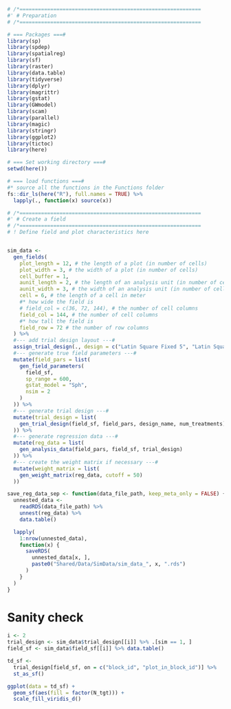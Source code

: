 ```r
# /*===========================================================
#' # Preparation
# /*===========================================================

# === Packages ===#
library(sp)
library(spdep)
library(spatialreg)
library(sf)
library(raster)
library(data.table)
library(tidyverse)
library(dplyr)
library(magrittr)
library(gstat)
library(GWmodel)
library(scam)
library(parallel)
library(magic)
library(stringr)
library(ggplot2)
library(tictoc)
library(here)

# === Set working directory ===#
setwd(here())

# === load functions ===#
#* source all the functions in the Functions folder
fs::dir_ls(here("R"), full.names = TRUE) %>%
  lapply(., function(x) source(x))
```

```r
# /*===========================================================
#' # Create a field
# /*===========================================================
# ! Define field and plot characteristics here


sim_data <-
  gen_fields(
    plot_length = 12, # the length of a plot (in number of cells)
    plot_width = 3, # the width of a plot (in number of cells)
    cell_buffer = 1,
    aunit_length = 2, # the length of an analysis unit (in number of cells)
    aunit_width = 3, # the width of an analysis unit (in number of cells)
    cell = 6, # the length of a cell in meter
    #* how wide the field is
    # field_col = c(36, 72, 144), # the number of cell columns
    field_col = 144, # the number of cell columns
    #* how tall the field is
    field_row = 72 # the number of row columns
  ) %>%
  #--- add trial design layout ---#
  assign_trial_design(., design = c("Latin Square Fixed 5", "Latin Square Fixed 6")) %>%
  #--- generate true field parameters ---#
  mutate(field_pars = list(
    gen_field_parameters(
      field_sf,
      sp_range = 600,
      gstat_model = "Sph",
      nsim = 2
    )
  )) %>%
  #--- generate trial design ---#
  mutate(trial_design = list(
    gen_trial_design(field_sf, field_pars, design_name, num_treatments)
  )) %>%
  #--- generate regression data ---#
  mutate(reg_data = list(
    gen_analysis_data(field_pars, field_sf, trial_design)
  )) %>%
  #--- create the weight matrix if necessary ---#
  mutate(weight_matrix = list(
    gen_weight_matrix(reg_data, cutoff = 50)
  ))
```

```r
save_reg_data_sep <- function(data_file_path, keep_meta_only = FALSE) {
  unnested_data <-
    readRDS(data_file_path) %>%
    unnest(reg_data) %>%
    data.table()

  lapply(
    1:nrow(unnested_data),
    function(x) {
      saveRDS(
        unnested_data[x, ],
        paste0("Shared/Data/SimData/sim_data_", x, ".rds")
      )
    }
  )
}
```

# Sanity check

```r
i <- 2
trial_design <- sim_data$trial_design[[i]] %>% .[sim == 1, ]
field_sf <- sim_data$field_sf[[i]] %>% data.table()

td_sf <-
  trial_design[field_sf, on = c("block_id", "plot_in_block_id")] %>%
  st_as_sf()

ggplot(data = td_sf) +
  geom_sf(aes(fill = factor(N_tgt))) +
  scale_fill_viridis_d()
```